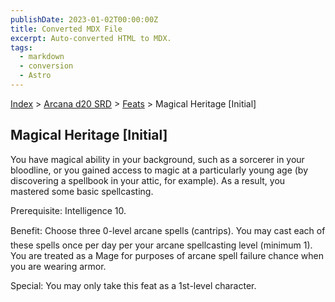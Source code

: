 ```yaml
---
publishDate: 2023-01-02T00:00:00Z
title: Converted MDX File
excerpt: Auto-converted HTML to MDX.
tags:
  - markdown
  - conversion
  - Astro
---
```






[Index](-index) > [Arcana d20 SRD](arcana-d20-srd-index) > [Feats](arcana-d20-srd-feats-index) > Magical Heritage [Initial]




## Magical Heritage [Initial]


You have magical ability in your background, such as a sorcerer in your bloodline, or you gained access to magic at a particularly young age (by discovering a spellbook in your attic, for example). As a result, you mastered some basic spellcasting.


Prerequisite: Intelligence 10.


Benefit: Choose three 0-level arcane spells (cantrips). You may cast each of these spells once per day per your arcane spellcasting level (minimum 1). You are treated as a Mage for purposes of arcane spell failure chance when you are wearing armor.


Special: You may only take this feat as a 1st-level character.




